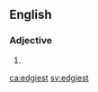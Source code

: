 ==English==

===Adjective===
{{head|en|adjective superlative form}}

# {{en-superlative of|edgy}}

[[ca:edgiest]]
[[sv:edgiest]]